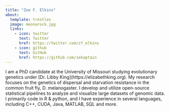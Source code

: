 ```yaml
---
title: "Zoe F. Elkins"
about:
  template: trestles
  image: meonarock.jpg
  links:
    - icon: twitter
      text: Twitter
      href: https://twitter.com/zf_elkins
    - icon: github
      text: GitHub
      href: https://github.com/zekaptain
---
```


I am a PhD candidate at the University of Missouri studying evolutionary genetics under \[Dr. Libby King\](https://elizabethking.org). My research focuses on the genetics of dispersal and starvation resistance in the common fruit fly, D. melanogaster. I develop and utilize open-source statistical pipelines to analyze and visualize large datasets of genomic data. I primarily code in R & python, and I have experience in several languages, including C++, CUDA, Java, MATLAB, SQL and more.
